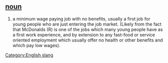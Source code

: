 == [[noun]] ==
# a minimum wage paying job with no benefits, usually a first job for young people who are just entering the job market. (Likely from the fact that McDonalds (R) is one of the jobs which many young people have as a first work experience, and by extension to any fast-food or service oriented employment which usually offer no health or other benefits and which pay low wages).

[[Category:English slang]]